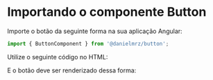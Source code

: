
<Meta of={ButtonStories} />

# Importando o componente Button

Importe o botão da seguinte forma na sua aplicação Angular:

```ts
import { ButtonComponent } from '@danielmrz/button';
```

Utilize o seguinte código no HTML:

<Source />


E o botão deve ser renderizado dessa forma:

<Canvas of={ButtonStories.PrimaryButton} layout='centered' sourceState='none' />